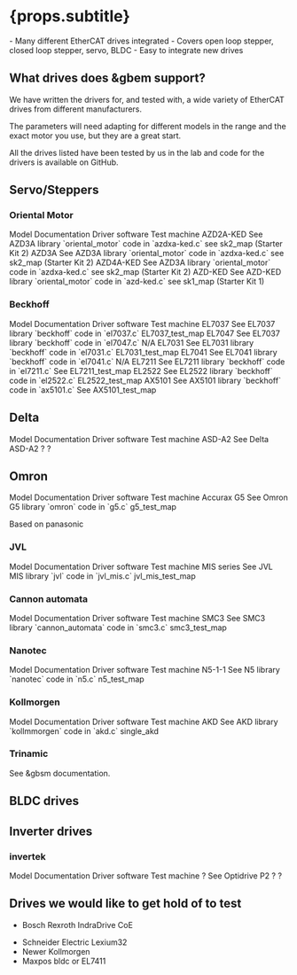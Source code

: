 

# {props.subtitle}
<Tldr>
    - Many different EtherCAT drives integrated
    - Covers open loop stepper, closed loop stepper, servo, BLDC
    - Easy to integrate new drives
</Tldr>

## What drives does &gbem support?

We have written the drivers for, and tested with, a wide variety of EtherCAT drives from different manufacturers.

The parameters will need adapting for different models in the range and the exact motor you use, but they are a great start.

All the drives listed have been tested by us in the lab and code for the drivers is available on GitHub.

## Servo/Steppers

### Oriental Motor

<BogStandardHeaderRow>
    <BogStandardCol span={3}>Model</BogStandardCol>
    <BogStandardCol span={4}>Documentation</BogStandardCol>
    <BogStandardCol span={12}>Driver  software</BogStandardCol>
    <BogStandardCol span={5}>Test machine</BogStandardCol>
</BogStandardHeaderRow>
<BogStandardRow>
<BogStandardCol span={3}>AZD2A-KED</BogStandardCol>
    <BogStandardCol span={4}><GlowsiteLink to={"/docs/gbem/drive_support/om_azd3a_ked"}>See AZD3A</GlowsiteLink></BogStandardCol>
<BogStandardCol span={12}>library `oriental_motor` code in `azdxa-ked.c`</BogStandardCol>
<BogStandardCol span={5}>see sk2_map (Starter Kit 2)</BogStandardCol>
</BogStandardRow>
<BogStandardRow>
    <BogStandardCol span={3}>AZD3A</BogStandardCol>
    <BogStandardCol span={4}><GlowsiteLink to={"/docs/gbem/drive_support/om_azd3a_ked"}>See AZD3A</GlowsiteLink></BogStandardCol>
    <BogStandardCol span={12}>library `oriental_motor` code in `azdxa-ked.c`</BogStandardCol>
    <BogStandardCol span={5}>see sk2_map (Starter Kit 2)</BogStandardCol>
</BogStandardRow>
<BogStandardRow>
    <BogStandardCol span={3}>AZD4A-KED</BogStandardCol>
    <BogStandardCol span={4}><GlowsiteLink to={"/docs/gbem/drive_support/om_azd3a_ked"}>See AZD3A</GlowsiteLink></BogStandardCol>
    <BogStandardCol span={12}>library `oriental_motor` code in `azdxa-ked.c`</BogStandardCol>
    <BogStandardCol span={5}>see sk2_map (Starter Kit 2)</BogStandardCol>
</BogStandardRow>
<BogStandardRow>
    <BogStandardCol span={3}>AZD-KED</BogStandardCol>
    <BogStandardCol span={4}><GlowsiteLink to={"/docs/gbem/drive_support/om_azd_ked"}>See AZD-KED</GlowsiteLink></BogStandardCol>
    <BogStandardCol span={12}>library `oriental_motor` code in `azd-ked.c`</BogStandardCol>
    <BogStandardCol span={5}>see sk1_map (Starter Kit 1)</BogStandardCol>
</BogStandardRow>



### Beckhoff

<BogStandardHeaderRow>
    <BogStandardCol span={3}>Model</BogStandardCol>
    <BogStandardCol span={4}>Documentation</BogStandardCol>
    <BogStandardCol span={12}>Driver  software</BogStandardCol>
    <BogStandardCol span={5}>Test machine</BogStandardCol>
</BogStandardHeaderRow>
<BogStandardRow>
    <BogStandardCol span={3}>EL7037</BogStandardCol>
    <BogStandardCol span={4}><GlowsiteLink to={"/docs/gbem/drive_support/EL7037"}>See EL7037</GlowsiteLink> </BogStandardCol>
    <BogStandardCol span={12}>library `beckhoff` code in `el7037.c`</BogStandardCol>
    <BogStandardCol span={5}>EL7037_test_map</BogStandardCol>
</BogStandardRow>
<BogStandardRow>
    <BogStandardCol span={3}>EL7047</BogStandardCol>
    <BogStandardCol span={4}><GlowsiteLink to={"/docs/gbem/drive_support/EL7037"}>See EL7037</GlowsiteLink> </BogStandardCol>
    <BogStandardCol span={12}>library `beckhoff` code in `el7047.c`</BogStandardCol>
    <BogStandardCol span={5}>N/A</BogStandardCol>
</BogStandardRow>
<BogStandardRow>
    <BogStandardCol span={3}>EL7031</BogStandardCol>
    <BogStandardCol span={4}><GlowsiteLink to={"/docs/gbem/drive_support/EL7031"}>See EL7031</GlowsiteLink> </BogStandardCol>
    <BogStandardCol span={12}>library `beckhoff` code in `el7031.c`</BogStandardCol>
    <BogStandardCol span={5}>EL7031_test_map</BogStandardCol>
</BogStandardRow>
<BogStandardRow>
    <BogStandardCol span={3}>EL7041</BogStandardCol>
    <BogStandardCol span={4}><GlowsiteLink to={"/docs/gbem/drive_support/EL7041"}>See EL7041</GlowsiteLink> </BogStandardCol>
    <BogStandardCol span={12}>library `beckhoff` code in `el7041.c`</BogStandardCol>
    <BogStandardCol span={5}>N/A</BogStandardCol>
</BogStandardRow>
<BogStandardRow>
    <BogStandardCol span={3}>EL7211</BogStandardCol>
    <BogStandardCol span={4}><GlowsiteLink to={"/docs/gbem/drive_support/EL7211"}>See EL7211</GlowsiteLink> </BogStandardCol>
    <BogStandardCol span={12}>library `beckhoff` code in `el7211.c`</BogStandardCol>
    <BogStandardCol span={5}>See EL7211_test_map</BogStandardCol>
</BogStandardRow>
<BogStandardRow>
    <BogStandardCol span={3}>EL2522</BogStandardCol>
    <BogStandardCol span={4}><GlowsiteLink to={"/docs/gbem/drive_support/EL2522"}>See EL2522</GlowsiteLink> </BogStandardCol>
    <BogStandardCol span={12}>library `beckhoff` code in `el2522.c`</BogStandardCol>
    <BogStandardCol span={5}>EL2522_test_map</BogStandardCol>
</BogStandardRow>
<BogStandardRow>
    <BogStandardCol span={3}>AX5101 </BogStandardCol>
    <BogStandardCol span={4}><GlowsiteLink to={"/docs/gbem/drive_support/beckhoff_ax5101"}>See AX5101</GlowsiteLink> </BogStandardCol>
    <BogStandardCol span={12}>library `beckhoff` code in `ax5101.c`</BogStandardCol>
    <BogStandardCol span={5}>See AX5101_test_map</BogStandardCol>
</BogStandardRow>





## Delta

<BogStandardHeaderRow>
    <BogStandardCol span={3}>Model</BogStandardCol>
    <BogStandardCol span={4}>Documentation</BogStandardCol>
    <BogStandardCol span={12}>Driver software</BogStandardCol>
    <BogStandardCol span={5}>Test machine</BogStandardCol>
</BogStandardHeaderRow>
<BogStandardRow>
    <BogStandardCol span={3}>ASD-A2</BogStandardCol>
    <BogStandardCol span={4}><GlowsiteLink to={"/docs/gbem/drive_support/delta_asd-a2"}>See Delta ASD-A2</GlowsiteLink> </BogStandardCol>
    <BogStandardCol span={12}>?</BogStandardCol>
    <BogStandardCol span={5}>?</BogStandardCol>
</BogStandardRow>


## Omron

<BogStandardHeaderRow>
    <BogStandardCol span={3}>Model</BogStandardCol>
    <BogStandardCol span={4}>Documentation</BogStandardCol>
    <BogStandardCol span={12}>Driver  software</BogStandardCol>
    <BogStandardCol span={5}>Test machine</BogStandardCol>
</BogStandardHeaderRow>
<BogStandardRow>
    <BogStandardCol span={3}>Accurax G5 </BogStandardCol>
    <BogStandardCol span={4}><GlowsiteLink to={"/docs/gbem/drive_support/omron_accurax_g5"}>See Omron G5</GlowsiteLink> </BogStandardCol>
    <BogStandardCol span={12}>library `omron` code in `g5.c`</BogStandardCol>
    <BogStandardCol span={5}>g5_test_map</BogStandardCol>
</BogStandardRow>


Based on panasonic

### JVL

<BogStandardHeaderRow>
    <BogStandardCol span={3}>Model</BogStandardCol>
    <BogStandardCol span={4}>Documentation</BogStandardCol>
    <BogStandardCol span={12}>Driver  software</BogStandardCol>
    <BogStandardCol span={5}>Test machine</BogStandardCol>
</BogStandardHeaderRow>
<BogStandardRow>
    <BogStandardCol span={3}>MIS series</BogStandardCol>
    <BogStandardCol span={4}><GlowsiteLink to={"/docs/gbem/drive_support/jvl_mis"}>See JVL MIS</GlowsiteLink> </BogStandardCol>
    <BogStandardCol span={12}>library `jvl` code in `jvl_mis.c`</BogStandardCol>
    <BogStandardCol span={5}>jvl_mis_test_map</BogStandardCol>
</BogStandardRow>



### Cannon automata

<BogStandardHeaderRow>
    <BogStandardCol span={3}>Model</BogStandardCol>
    <BogStandardCol span={4}>Documentation</BogStandardCol>
    <BogStandardCol span={12}>Driver software</BogStandardCol>
    <BogStandardCol span={5}>Test machine</BogStandardCol>
</BogStandardHeaderRow>
<BogStandardRow>
    <BogStandardCol span={3}>SMC3 </BogStandardCol>
    <BogStandardCol span={4}><GlowsiteLink to={"/docs/gbem/drive_support/cannon_automata_smc3"}>See SMC3</GlowsiteLink> </BogStandardCol>
    <BogStandardCol span={12}>library `cannon_automata` code in `smc3.c`</BogStandardCol>
    <BogStandardCol span={5}>smc3_test_map</BogStandardCol>
</BogStandardRow>



### Nanotec
<BogStandardHeaderRow>
    <BogStandardCol span={3}>Model</BogStandardCol>
    <BogStandardCol span={4}>Documentation</BogStandardCol>
    <BogStandardCol span={12}>Driver software</BogStandardCol>
    <BogStandardCol span={5}>Test machine</BogStandardCol>
</BogStandardHeaderRow>
<BogStandardRow>
    <BogStandardCol span={3}>N5-1-1</BogStandardCol>
    <BogStandardCol span={4}><GlowsiteLink to={"/docs/gbem/drive_support/nanotec_n5"}>See N5</GlowsiteLink> </BogStandardCol>
    <BogStandardCol span={12}>library `nanotec` code in `n5.c`</BogStandardCol>
    <BogStandardCol span={5}>n5_test_map</BogStandardCol>
</BogStandardRow>




### Kollmorgen

<BogStandardHeaderRow>
    <BogStandardCol span={3}>Model</BogStandardCol>
    <BogStandardCol span={4}>Documentation</BogStandardCol>
    <BogStandardCol span={12}>Driver software</BogStandardCol>
    <BogStandardCol span={5}>Test machine</BogStandardCol>
</BogStandardHeaderRow>
<BogStandardRow>
    <BogStandardCol span={3}>AKD</BogStandardCol>
    <BogStandardCol span={4}><GlowsiteLink to={"/docs/gbem/drive_support/kollmorgen_akd"}>See AKD</GlowsiteLink> </BogStandardCol>
    <BogStandardCol span={12}>library `kollmmorgen` code in `akd.c`</BogStandardCol>
    <BogStandardCol span={5}>single_akd</BogStandardCol>
</BogStandardRow>

### Trinamic
See &gbsm documentation.


## BLDC drives




## Inverter drives

### invertek

<BogStandardHeaderRow>
    <BogStandardCol span={3}>Model</BogStandardCol>
    <BogStandardCol span={4}>Documentation</BogStandardCol>
    <BogStandardCol span={12}>Driver software</BogStandardCol>
    <BogStandardCol span={5}>Test machine</BogStandardCol>
</BogStandardHeaderRow>
<BogStandardRow>
    <BogStandardCol span={3}>? </BogStandardCol>
    <BogStandardCol span={4}><GlowsiteLink to={"/docs/gbem/drive_support/invertek_optidrive_p2"}>See Optidrive P2</GlowsiteLink> </BogStandardCol>
    <BogStandardCol span={12}>?</BogStandardCol>
    <BogStandardCol span={5}>?</BogStandardCol>
</BogStandardRow>

## Drives we would like to get hold of to test

* Bosch Rexroth IndraDrive CoE
- Schneider Electric Lexium32
- Newer Kollmorgen
- Maxpos bldc or EL7411

